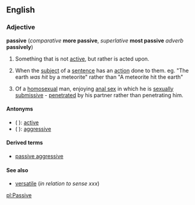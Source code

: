 {{rfc}}
==English==
===Adjective===
'''passive''' (''comparative'' '''more passive''', ''superlative'' '''most passive''' ''adverb'' '''passively''')

<!-- other definitions needed here -->
#Something that is not [[active]], but rather is acted upon.
#{{grammar}} When the [[subject]] of a [[sentence]] has an [[action]] done to them. eg. "The earth ''was hit'' by a meteorite" rather than "A meteorite hit the earth"
#{{slang}}Of a [[homosexual]] man, enjoying [[anal sex]] in which he is [[submissive|sexually submissive]] - [[penetrate|penetrated]] by his partner rather than penetrating him.

====Antonyms====
*( ): [[active]] <!--others to go here as more definitions are added-->
*( ): [[aggressive]]

====Derived terms====
*[[passive aggressive]]

====See also====
*[[versatile]] (''in relation to sense xxx'') <!--homosexual sense-->

[[pl:Passive]]